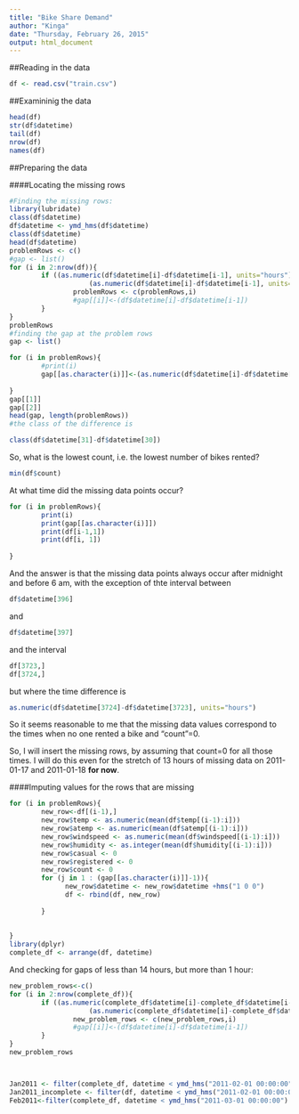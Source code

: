 ```yaml
---
title: "Bike Share Demand"
author: "Kinga"
date: "Thursday, February 26, 2015"
output: html_document
---
```

##Reading in the data

```r
df <- read.csv("train.csv")
```


##Examininig the data

```r
head(df)
str(df$datetime)
tail(df)
nrow(df)
names(df)
```

##Preparing the data

####Locating the missing rows


```r
#Finding the missing rows:
library(lubridate)
class(df$datetime)
df$datetime <- ymd_hms(df$datetime)
class(df$datetime)
head(df$datetime)
problemRows <- c()
#gap <- list()
for (i in 2:nrow(df)){
        if ((as.numeric(df$datetime[i]-df$datetime[i-1], units="hours")>1) & 
                    (as.numeric(df$datetime[i]-df$datetime[i-1], units="hours")< 14)) {
                problemRows <- c(problemRows,i)
                #gap[[i]]<-(df$datetime[i]-df$datetime[i-1])
        }
}
problemRows
#finding the gap at the problem rows
gap <- list()

for (i in problemRows){
        #print(i)
        gap[[as.character(i)]]<-(as.numeric(df$datetime[i]-df$datetime[i-1], units="hours"))
        
}
gap[[1]]
gap[[2]]
head(gap, length(problemRows))
#the class of the difference is

class(df$datetime[31]-df$datetime[30])
```
So, what is the lowest count, i.e. the lowest number of bikes rented?

```r
min(df$count)
```


At what time did the missing data points occur?

```r
for (i in problemRows){
        print(i)
        print(gap[[as.character(i)]])
        print(df[i-1,1])
        print(df[i, 1])
        
}

```

And the answer is that the missing data points always occur after midnight and before 6 am, with the exception of thte interval between 

```r
df$datetime[396]
```

and 

```r
df$datetime[397]


```

and the interval 

```r
df[3723,]
df[3724,]

```

but where the time difference is

```r
as.numeric(df$datetime[3724]-df$datetime[3723], units="hours")

```


So it seems reasonable to me that the missing data values correspond to the times when 
no one rented a bike and "count"=0.

So, I will insert the missing rows, by assuming that count=0 for all those times.
I will do this even for the stretch of 13 hours of missing data on 2011-01-17 and 
2011-01-18 **for now**.  

####Imputing values for the rows that are missing


```r
for (i in problemRows){
        new_row<-df[(i-1),]
        new_row$temp <- as.numeric(mean(df$temp[(i-1):i]))
        new_row$atemp <- as.numeric(mean(df$atemp[(i-1):i]))
        new_row$windspeed <- as.numeric(mean(df$windspeed[(i-1):i]))
        new_row$humidity <- as.integer(mean(df$humidity[(i-1):i]))
        new_row$casual <- 0
        new_row$registered <- 0
        new_row$count <- 0
        for (j in 1 : (gap[[as.character(i)]]-1)){
              new_row$datetime <- new_row$datetime +hms("1 0 0") 
              df <- rbind(df, new_row)
              
        }
        
        
}
library(dplyr)
complete_df <- arrange(df, datetime)

```





And checking for gaps of less than 14 hours, but more than 1 hour:

```r
new_problem_rows<-c()
for (i in 2:nrow(complete_df)){
        if ((as.numeric(complete_df$datetime[i]-complete_df$datetime[i-1], units="hours")>1) & 
                    (as.numeric(complete_df$datetime[i]-complete_df$datetime[i-1], units="hours")< 14)) {
                new_problem_rows <- c(new_problem_rows,i)
                #gap[[i]]<-(df$datetime[i]-df$datetime[i-1])
        }
}
new_problem_rows




```

```r
Jan2011 <- filter(complete_df, datetime < ymd_hms("2011-02-01 00:00:00"))
Jan2011_incomplete <- filter(df, datetime < ymd_hms("2011-02-01 00:00:00"))
Feb2011<-filter(complete_df, datetime < ymd_hms("2011-03-01 00:00:00") & datetime >=ymd_hms("2011-02-01 00:00:00"))
```


